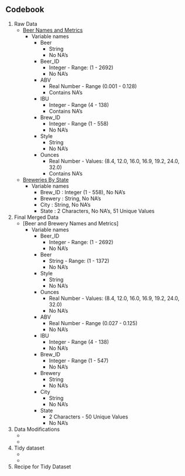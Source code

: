 ## Codebook
1. Raw Data
    + [Beer Names and Metrics](https://raw.githubusercontent.com/allthebits/msds6306-case-study-01/master/data/Beers.csv)
        + Variable names
            + Beer
                + String
                + No NA's
            + Beer_ID 
                + Integer - Range: (1 - 2692)
                + No NA's
            + ABV
                + Real Number - Range (0.001 - 0.128)
                + Contains NA's
            + IBU
                + Integer - Range (4 - 138)
                + Contains NA's
            + Brew_ID
                + Integer - Range (1 - 558)
                + No NA's
            + Style
                + String
                + No NA's
            + Ounces
                + Real Number - Values: (8.4, 12.0, 16.0, 16.9, 19.2, 24.0, 32.0)
                + Contains NA's
    + [Breweries By State](https://raw.githubusercontent.com/allthebits/msds6306-case-study-01/master/data/Breweries.csv)
        + Variable names
            + Brew_ID : Integer (1 - 558), No NA's
            + Brewery : String, No NA's
            + City : String, No NA's
            + State : 2 Characters, No NA's, 51 Unique Values
2. Final Merged Data
    + [Beer and Brewery Names and Metrics]
        + Variable names
            + Beer_ID
                + Integer - Range: (1 - 2692)
                + No NA's
            + Beer
                + String - Range: (1 - 1372)
                + No NA's
            + Style    
                + String
                + No NA's
            + Ounces
                + Real Number - Values: (8.4, 12.0, 16.0, 16.9, 19.2, 24.0, 32.0)
                + No NA's                
            + ABV
                + Real Number - Range (0.027 - 0.125)
                + No NA's
            + IBU
                + Integer - Range (4 - 138)
                + No NA's
            + Brew_ID
                + Integer - Range (1 - 547)
                + No NA's
            + Brewery
                + String
                + No NA's
            + City 
                + String
                + No NA's
            + State
                + 2 Characters - 50 Unique Values
                + No NA's 
3. Data Modifications
    +
    +
4. Tidy dataset
    +
    +
5. Recipe for Tidy Dataset
